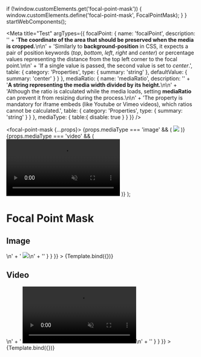 
  if (!window.customElements.get('focal-point-mask')) {
    window.customElements.define('focal-point-mask', FocalPointMask);
  }
}
startWebComponents();

<Meta
  title="Test"
  argTypes={{
    focalPoint: {
      name: 'focalPoint',
      description: '' +
        '**The coordinate of the area that should be preserved when the media is cropped.**\n\n' +
        'Similarly to **background-position** in CSS, it expects a pair of position keywords (*top*, *bottom*, *left*, *right* and *center*) or percentage values representing the distance from the top left corner to the focal point.\n\n' +
        'If a single value is passed, the second value is set to *center*.',
      table: {
        category: 'Properties',
        type: { summary: 'string' },
        defaultValue: { summary: 'center' }
      }
    },
    mediaRatio: {
      name: 'mediaRatio',
      description: '' +
        '**A string representing the media width divided by its height.**\n\n' +
        'Although the ratio is calculated while the media loads, setting **mediaRatio** can prevent it from resizing during the process.\n\n' +
        'The property is mandatory for iframe embeds (like Youtube or Vimeo videos), which ratios cannot be calculated.',
      table: {
        category: 'Properties',
        type: { summary: 'string' }
      }
    },
    mediaType: {
      table:{
        disable: true
      }
    }
  }}
/>

  <focal-point-mask {...props}>
    {props.mediaType === 'image' && (
      <img src="https://picsum.photos/id/1012/3840/2160"/>
    )}
    {props.mediaType === 'video' && (
      <video autoPlay muted loop>
        <source src="https://file-examples-com.github.io/uploads/2017/04/file_example_MP4_1280_10MG.mp4"/>
      </video>
    )}
  </focal-point-mask>
);

# Focal Point Mask

## Image

<Canvas>
  <Story
    name="Image"
    args={{
      focalPoint: '35% 75%',
      mediaRatio: '16/9',
      mediaType: 'image'
    }}
    parameters={{
      controls: {
        expanded: false
      },
      docs: {
        source: {
          code: '' +
            '<focal-point-mask focalPoint="35% 75%" mediaRatio="16/9">\n' +
            '  <img src="https://picsum.photos/id/1012/3840/2160">\n' +
            '</focal-point-mask>'
        }
      }
    }}
  >
    {Template.bind({})}
  </Story>
</Canvas>

<ArgsTable story="Image"/>

## Video

<Canvas>
  <Story
    name="Video"
    args={{
      focalPoint: 'center',
      mediaRatio: '16/9',
      mediaType: 'video'
    }}
    parameters={{
      controls: {
        expanded: false
      },
      docs: {
        source: {
          code: '' +
            '<focal-point-mask focalPoint="center" mediaRatio="16/9">\n' +
            '  <video autoplay muted loop>\n' +
            '    <source src="https://file-examples-com.github.io/uploads/2017/04/file_example_MP4_1280_10MG.mp4">\n' +
            '  </video>\n' +
            '</focal-point-mask>'
        }
      }
    }}
  >
    {Template.bind({})}
  </Story>
</Canvas>
